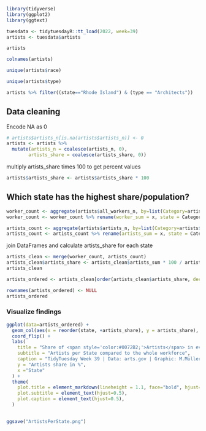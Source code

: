 

```r
library(tidyverse)
library(ggplot2)
library(ggtext) 
```



```r
tuesdata <- tidytuesdayR::tt_load(2022, week=39)
artists <- tuesdata$artists
```

```r
artists
```

```r
colnames(artists)
```

```r
unique(artists$race)
```

```r
unique(artists$type)
```


```r
artists %>% filter((state=="Rhode Island") & (type == "Architects"))
```

## Data cleaning 

Encode NA as 0
```r
# artists$artists_n[is.na(artists$artists_n)] <- 0
artists <- artists %>% 
  mutate(artists_n = coalesce(artists_n, 0),
        artists_share = coalesce(artists_share, 0))
```

multiply artists_share times 100 to get percent values
```r
artists$artists_share <- artists$artists_share * 100
```



## Which state has the highest share/population?

```r
worker_count <- aggregate(artists$all_workers_n, by=list(Category=artists$state), FUN=sum)
worker_count <- worker_count %>% rename(worker_sum = x, state = Category)

artists_count <- aggregate(artists$artists_n, by=list(Category=artists$state), FUN=sum)
artists_count <- artists_count %>% rename(artists_sum = x, state = Category)
```

join DataFrames and calculate artists_share for each state
```r
artists_clean <- merge(worker_count, artists_count)
artists_clean$artists_share <- artists_clean$artists_sum * 100 / artists_clean$worker_sum
artists_clean
```


```r
artists_ordered <- artists_clean[order(artists_clean$artists_share, decreasing=TRUE),]
```

```r
rownames(artists_ordered) <- NULL
artists_ordered
```





### Visualize findings
```r
ggplot(data=artists_ordered) + 
  geom_col(aes(x = reorder(state, +artists_share), y = artists_share), fill="steelblue") +
  coord_flip() +
  labs(
    title = "Share of <span style='color:#0072B2;'>Artists</span> in every State ", 
    subtitle = "Artists per State compared to the whole workforce",
    caption = "TidyTuesday Week 39 | Data: arts.gov | Graphic: M.Müller",
    y = "Artists share in %",
    x ="State" 
  ) +
  theme(
    plot.title = element_markdown(lineheight = 1.1, face="bold", hjust=0.5),
    plot.subtitle = element_text(hjust=0.5),
    plot.caption = element_text(hjust=0.5),
  )
            
```

```r
ggsave("ArtistsPerState.png")
```


